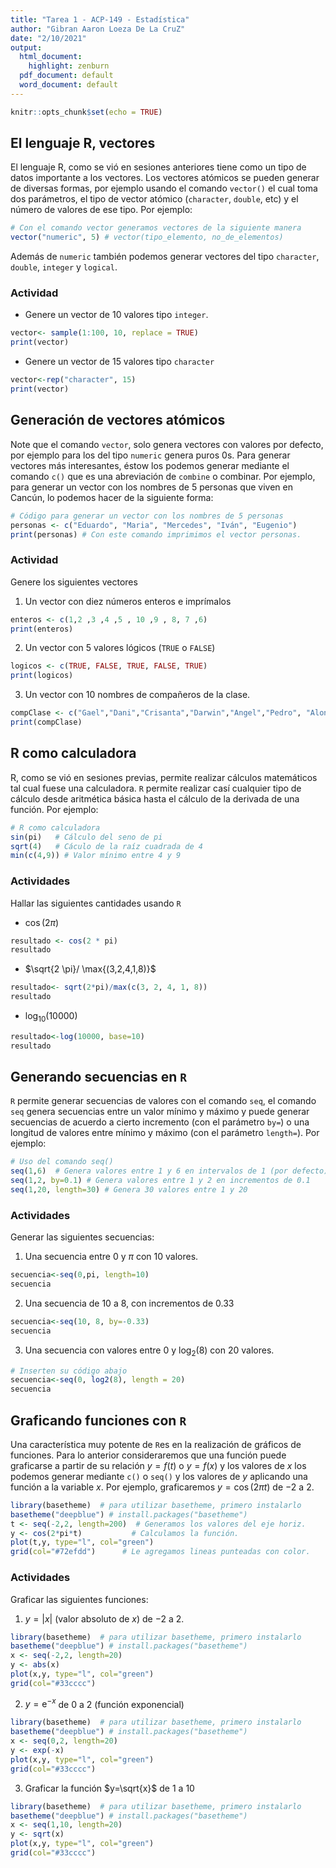 ---
title: "Tarea 1 - ACP-149 - Estadística"
author: "Gibran Aaron Loeza De La CruZ"
date: "2/10/2021"
output:
  html_document:
    highlight: zenburn
  pdf_document: default
  word_document: default
---

```{r setup, include=FALSE}
knitr::opts_chunk$set(echo = TRUE)
```

## El lenguaje R, vectores

El lenguaje R, como se vió en sesiones anteriores tiene como un tipo de datos importante a los vectores. Los vectores atómicos se pueden generar de diversas formas, por ejemplo usando el comando `vector()` el cual toma dos parámetros, el tipo de vector atómico (`character`, `double`, etc) y el número de valores de ese tipo. Por ejemplo:


```{r}
# Con el comando vector generamos vectores de la siguiente manera
vector("numeric", 5) # vector(tipo_elemento, no_de_elementos)
```
Además de `numeric` también podemos generar vectores del tipo `character`, `double`, `integer` y `logical`.

### Actividad

- Genere un vector de 10 valores tipo `integer`.

```{r}
vector<- sample(1:100, 10, replace = TRUE)
print(vector)
```

- Genere un vector de 15 valores tipo `character`

```{r}
vector<-rep("character", 15)
print(vector)
```


## Generación de vectores atómicos

Note que el comando `vector`, solo genera vectores con valores por defecto, por ejemplo para los del tipo `numeric` genera puros $0$s. Para generar vectores más interesantes, éstow los podemos generar mediante el comando `c()` que es una abreviación de `combine` o combinar. Por ejemplo, para generar un vector con los nombres de $5$ personas que viven en Cancún, lo podemos hacer de la siguiente forma:

```{r}
# Código para generar un vector con los nombres de 5 personas
personas <- c("Eduardo", "Maria", "Mercedes", "Iván", "Eugenio")
print(personas) # Con este comando imprimimos el vector personas.
```

### Actividad

Genere los siguientes vectores

1. Un vector con diez números enteros e imprímalos

```{r}
enteros <- c(1,2 ,3 ,4 ,5 , 10 ,9 , 8, 7 ,6)
print(enteros)
```

2. Un vector con 5 valores lógicos (`TRUE` o `FALSE`)

```{r}
logicos <- c(TRUE, FALSE, TRUE, FALSE, TRUE)
print(logicos)
```


3. Un vector con 10 nombres de compañeros de la clase.

```{r}
compClase <- c("Gael","Dani","Crisanta","Darwin","Angel","Pedro", "Alondra", "Armando", "Jose", "Alan")
print(compClase)
```

## R como calculadora

R, como se vió en sesiones previas, permite realizar cálculos matemáticos tal cual fuese una calculadora. `R` permite realizar casí cualquier tipo de cálculo desde aritmética básica hasta el cálculo de la derivada de una función. Por ejemplo:

```{r}
# R como calculadora
sin(pi)   # Cálculo del seno de pi
sqrt(4)   # Cáculo de la raíz cuadrada de 4
min(c(4,9)) # Valor mínimo entre 4 y 9
```

### Actividades 

Hallar las siguientes cantidades usando `R`

- $\cos(2 \pi)$

```{r}
resultado <- cos(2 * pi)
resultado
```

- $\sqrt{2 \pi}/ \max{(3,2,4,1,8)}$

```{r}
resultado<- sqrt(2*pi)/max(c(3, 2, 4, 1, 8))
resultado
```

- $\log_{10}(10000)$

```{r}
resultado<-log(10000, base=10)
resultado
```

## Generando secuencias en `R`

`R` permite generar secuencias de valores con el comando `seq`, el comando `seq` genera secuencias entre un valor mínimo y máximo y puede generar secuencias de acuerdo a cierto incremento (con el parámetro `by=`) o una longitud de valores entre mínimo y máximo (con el parámetro `length=`). Por ejemplo:

```{r}
# Uso del comando seq()
seq(1,6)  # Genera valores entre 1 y 6 en intervalos de 1 (por defecto)
seq(1,2, by=0.1) # Genera valores entre 1 y 2 en incrementos de 0.1
seq(1,20, length=30) # Genera 30 valores entre 1 y 20
```

### Actividades

Generar las siguientes secuencias:

1. Una secuencia entre $0$ y $\pi$ con $10$ valores.

```{r}
secuencia<-seq(0,pi, length=10)
secuencia
```

2. Una secuencia de $10$ a $8$, con incrementos de $0.33$

```{r}
secuencia<-seq(10, 8, by=-0.33)
secuencia
```

3. Una secuencia con valores entre $0$ y $\log_2(8)$ con $20$ valores.

```{r}
# Inserten su código abajo
secuencia<-seq(0, log2(8), length = 20)
secuencia
```



## Graficando funciones con `R`

Una característica muy potente de `R`es en la realización de gráficos de funciones. Para lo anterior consideraremos que una función puede graficarse a partir de su relación $y=f(t)$ o $y=f(x)$ y los valores de $x$ los podemos generar mediante `c()` o `seq()` y los valores de $y$ aplicando una función a la variable $x$. Por ejemplo, graficaremos $y=\cos(2 \pi t)$ de $-2$ a $2$.

```{r}
library(basetheme)  # para utilizar basetheme, primero instalarlo
basetheme("deepblue") # install.packages("basetheme")
t <- seq(-2,2, length=200)  # Generamos los valores del eje horiz.
y <- cos(2*pi*t)           # Calculamos la función.
plot(t,y, type="l", col="green")
grid(col="#72efdd")      # Le agregamos lineas punteadas con color.
```

### Actividades

Graficar las siguientes funciones:

1. $y= |x|$ (valor absoluto de $x$) de $-2$ a $2$.

```{r}
library(basetheme)  # para utilizar basetheme, primero instalarlo
basetheme("deepblue") # install.packages("basetheme")
x <- seq(-2,2, length=20)
y <- abs(x)
plot(x,y, type="l", col="green")
grid(col="#33cccc")
```

2. $y = \mbox{e}^{-x}$ de $0$ a $2$ (función exponencial)

```{r}
library(basetheme)  # para utilizar basetheme, primero instalarlo
basetheme("deepblue") # install.packages("basetheme")
x <- seq(0,2, length=20)
y <- exp(-x)
plot(x,y, type="l", col="green")
grid(col="#33cccc")
```


3. Graficar la función $y=\sqrt{x}$ de $1$ a $10$

```{r}
library(basetheme)  # para utilizar basetheme, primero instalarlo
basetheme("deepblue") # install.packages("basetheme")
x <- seq(1,10, length=20)
y <- sqrt(x)
plot(x,y, type="l", col="green")
grid(col="#33cccc")
```
